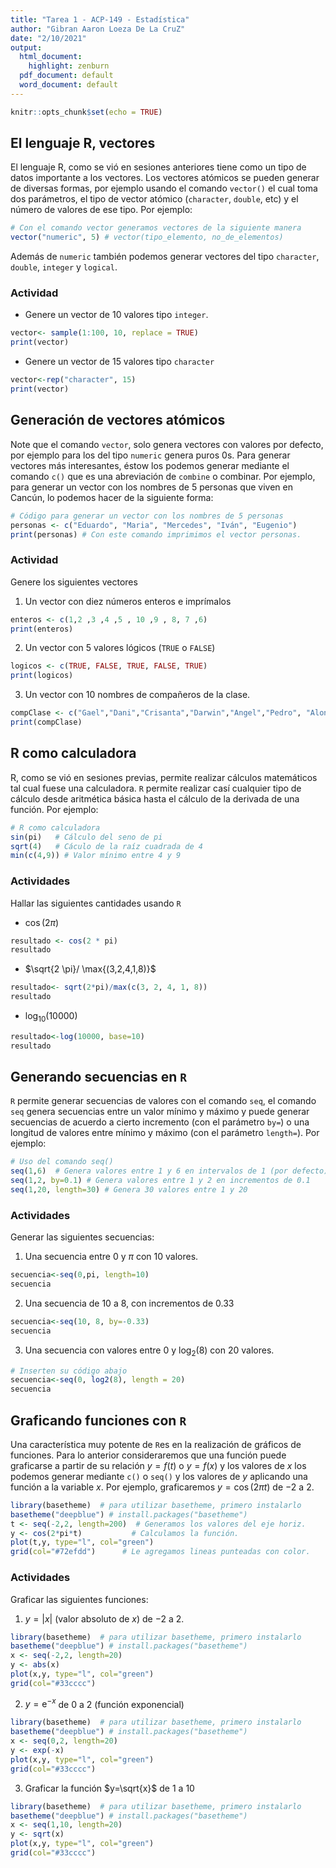 ---
title: "Tarea 1 - ACP-149 - Estadística"
author: "Gibran Aaron Loeza De La CruZ"
date: "2/10/2021"
output:
  html_document:
    highlight: zenburn
  pdf_document: default
  word_document: default
---

```{r setup, include=FALSE}
knitr::opts_chunk$set(echo = TRUE)
```

## El lenguaje R, vectores

El lenguaje R, como se vió en sesiones anteriores tiene como un tipo de datos importante a los vectores. Los vectores atómicos se pueden generar de diversas formas, por ejemplo usando el comando `vector()` el cual toma dos parámetros, el tipo de vector atómico (`character`, `double`, etc) y el número de valores de ese tipo. Por ejemplo:


```{r}
# Con el comando vector generamos vectores de la siguiente manera
vector("numeric", 5) # vector(tipo_elemento, no_de_elementos)
```
Además de `numeric` también podemos generar vectores del tipo `character`, `double`, `integer` y `logical`.

### Actividad

- Genere un vector de 10 valores tipo `integer`.

```{r}
vector<- sample(1:100, 10, replace = TRUE)
print(vector)
```

- Genere un vector de 15 valores tipo `character`

```{r}
vector<-rep("character", 15)
print(vector)
```


## Generación de vectores atómicos

Note que el comando `vector`, solo genera vectores con valores por defecto, por ejemplo para los del tipo `numeric` genera puros $0$s. Para generar vectores más interesantes, éstow los podemos generar mediante el comando `c()` que es una abreviación de `combine` o combinar. Por ejemplo, para generar un vector con los nombres de $5$ personas que viven en Cancún, lo podemos hacer de la siguiente forma:

```{r}
# Código para generar un vector con los nombres de 5 personas
personas <- c("Eduardo", "Maria", "Mercedes", "Iván", "Eugenio")
print(personas) # Con este comando imprimimos el vector personas.
```

### Actividad

Genere los siguientes vectores

1. Un vector con diez números enteros e imprímalos

```{r}
enteros <- c(1,2 ,3 ,4 ,5 , 10 ,9 , 8, 7 ,6)
print(enteros)
```

2. Un vector con 5 valores lógicos (`TRUE` o `FALSE`)

```{r}
logicos <- c(TRUE, FALSE, TRUE, FALSE, TRUE)
print(logicos)
```


3. Un vector con 10 nombres de compañeros de la clase.

```{r}
compClase <- c("Gael","Dani","Crisanta","Darwin","Angel","Pedro", "Alondra", "Armando", "Jose", "Alan")
print(compClase)
```

## R como calculadora

R, como se vió en sesiones previas, permite realizar cálculos matemáticos tal cual fuese una calculadora. `R` permite realizar casí cualquier tipo de cálculo desde aritmética básica hasta el cálculo de la derivada de una función. Por ejemplo:

```{r}
# R como calculadora
sin(pi)   # Cálculo del seno de pi
sqrt(4)   # Cáculo de la raíz cuadrada de 4
min(c(4,9)) # Valor mínimo entre 4 y 9
```

### Actividades 

Hallar las siguientes cantidades usando `R`

- $\cos(2 \pi)$

```{r}
resultado <- cos(2 * pi)
resultado
```

- $\sqrt{2 \pi}/ \max{(3,2,4,1,8)}$

```{r}
resultado<- sqrt(2*pi)/max(c(3, 2, 4, 1, 8))
resultado
```

- $\log_{10}(10000)$

```{r}
resultado<-log(10000, base=10)
resultado
```

## Generando secuencias en `R`

`R` permite generar secuencias de valores con el comando `seq`, el comando `seq` genera secuencias entre un valor mínimo y máximo y puede generar secuencias de acuerdo a cierto incremento (con el parámetro `by=`) o una longitud de valores entre mínimo y máximo (con el parámetro `length=`). Por ejemplo:

```{r}
# Uso del comando seq()
seq(1,6)  # Genera valores entre 1 y 6 en intervalos de 1 (por defecto)
seq(1,2, by=0.1) # Genera valores entre 1 y 2 en incrementos de 0.1
seq(1,20, length=30) # Genera 30 valores entre 1 y 20
```

### Actividades

Generar las siguientes secuencias:

1. Una secuencia entre $0$ y $\pi$ con $10$ valores.

```{r}
secuencia<-seq(0,pi, length=10)
secuencia
```

2. Una secuencia de $10$ a $8$, con incrementos de $0.33$

```{r}
secuencia<-seq(10, 8, by=-0.33)
secuencia
```

3. Una secuencia con valores entre $0$ y $\log_2(8)$ con $20$ valores.

```{r}
# Inserten su código abajo
secuencia<-seq(0, log2(8), length = 20)
secuencia
```



## Graficando funciones con `R`

Una característica muy potente de `R`es en la realización de gráficos de funciones. Para lo anterior consideraremos que una función puede graficarse a partir de su relación $y=f(t)$ o $y=f(x)$ y los valores de $x$ los podemos generar mediante `c()` o `seq()` y los valores de $y$ aplicando una función a la variable $x$. Por ejemplo, graficaremos $y=\cos(2 \pi t)$ de $-2$ a $2$.

```{r}
library(basetheme)  # para utilizar basetheme, primero instalarlo
basetheme("deepblue") # install.packages("basetheme")
t <- seq(-2,2, length=200)  # Generamos los valores del eje horiz.
y <- cos(2*pi*t)           # Calculamos la función.
plot(t,y, type="l", col="green")
grid(col="#72efdd")      # Le agregamos lineas punteadas con color.
```

### Actividades

Graficar las siguientes funciones:

1. $y= |x|$ (valor absoluto de $x$) de $-2$ a $2$.

```{r}
library(basetheme)  # para utilizar basetheme, primero instalarlo
basetheme("deepblue") # install.packages("basetheme")
x <- seq(-2,2, length=20)
y <- abs(x)
plot(x,y, type="l", col="green")
grid(col="#33cccc")
```

2. $y = \mbox{e}^{-x}$ de $0$ a $2$ (función exponencial)

```{r}
library(basetheme)  # para utilizar basetheme, primero instalarlo
basetheme("deepblue") # install.packages("basetheme")
x <- seq(0,2, length=20)
y <- exp(-x)
plot(x,y, type="l", col="green")
grid(col="#33cccc")
```


3. Graficar la función $y=\sqrt{x}$ de $1$ a $10$

```{r}
library(basetheme)  # para utilizar basetheme, primero instalarlo
basetheme("deepblue") # install.packages("basetheme")
x <- seq(1,10, length=20)
y <- sqrt(x)
plot(x,y, type="l", col="green")
grid(col="#33cccc")
```
